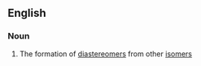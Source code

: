 ==English==

===Noun===
{{en-noun}}

# {{lb|en|chemistry}} The formation of [[diastereomer]]s from other [[isomer]]s
